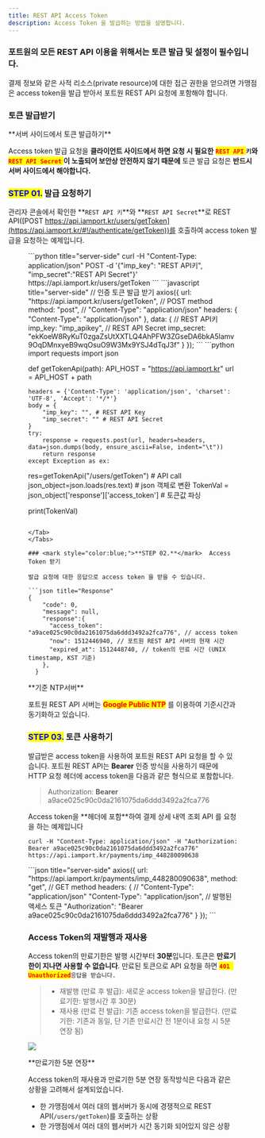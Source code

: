 ```yaml
---
title: REST API Access Token
description: Access Token 을 발급하는 방법을 설명합니다.
---
```




### 포트원의 모든 REST API 이용을 위해서는 토큰 발급 및 설정이 필수입니다.

결제 정보와 같은 사적 리소스(private resource)에 대한 접근 권한을 얻으려면 가맹점은 access token을 발급 받아서 포트원 REST API 요청에 포함해야 합니다.

### 토큰 발급받기 <a href="#undefined" id="undefined"></a>

<Hint style="danger">
**서버 사이드에서 토큰 발급하기**

Access token 발급 요청을 **클라이언트 사이드에서 하면 요청 시 필요한** <mark style="color:red;"> **`REST API`** </mark> **`키`와** <mark style="color:red;"> **`REST API Secret`** </mark> **이 노출되어 보안상 안전하지 않기 때문에** 토큰 발급 요청은 **반드시 서버 사이드에서 해야합니다.**

</Hint>

### <mark style="color:blue;">**STEP 01.**</mark>  발급 요청하기

관리자 콘솔에서 확인한 **`REST API 키`**와 **`REST API Secret`**로 REST API([POST https://api.iamport.kr/users/getToken](https://api.iamport.kr/#!/authenticate/getToken))를 호출하여 access token 발급을 요청하는 예제입니다.

<Figure src="/gitbook-assets/ko/image (213).png" caption="관리자 콘솔 REST API키 & REST API Secret" />

<Tabs>
<Tab title="curl">
```python title="server-side"
  curl -H "Content-Type: application/json" POST -d '{"imp_key": "REST API키", "imp_secret":"REST API Secret"}' https://api.iamport.kr/users/getToken
```


</Tab>

<Tab title="Node.js">
```javascript title="server-side"
// 인증 토큰 발급 받기
  axios({
    url: "https://api.iamport.kr/users/getToken",
    // POST method
    method: "post", 
    // "Content-Type": "application/json"
    headers: { "Content-Type": "application/json" }, 
    data: {
      // REST API키
      imp_key: "imp_apikey", 
      // REST API Secret
      imp_secret: "ekKoeW8RyKuT0zgaZsUtXXTLQ4AhPFW3ZGseDA6bkA5lamv9OqDMnxyeB9wqOsuO9W3Mx9YSJ4dTqJ3f" 
    }
  });
```


</Tab>

<Tab title="Python">
```python
import requests
import json

def getTokenApi(path):
    API_HOST = "https://api.iamport.kr"
    url = API_HOST + path

    headers = {'Content-Type': 'application/json', 'charset': 'UTF-8', 'Accept': '*/*'}
    body = {
        "imp_key": "", # REST API Key
        "imp_secret": "" # REST API Secret
    }
    try:
        response = requests.post(url, headers=headers, data=json.dumps(body, ensure_ascii=False, indent="\t"))
        return response
    except Exception as ex:

res=getTokenApi("/users/getToken")  # API call
json_object=json.loads(res.text)    # json 객체로 변환
TokenVal = json_object['response']['access_token'] # 토큰값 파싱

print(TokenVal)
```

</Tab>
</Tabs>

### <mark style="color:blue;">**STEP 02.**</mark>  Access Token 받기

발급 요청에 대한 응답으로 access token 을 받을 수 있습니다.

```json title="Response"
{
    "code": 0,
    "message": null,
    "response":{
      "access_token": "a9ace025c90c0da2161075da6ddd3492a2fca776", // access token
      "now": 1512446940, // 포트원 REST API 서버의 현재 시간
      "expired_at": 1512448740, // token의 만료 시간 (UNIX timestamp, KST 기준)
    },
  }
```


<Hint style="info">
**기준 NTP서버**

포트원 REST API 서버는 <mark style="color:red;">**Google Public NTP**</mark> 를 이용하여 기준시간과 동기화하고 있습니다.

</Hint>

### <mark style="color:blue;">**STEP 03.**</mark>  토큰 사용하기

발급받은 access token을 사용하여 포트원 REST API 요청을 할 수 있습니다. 포트원 REST API는 **Bearer** 인증 방식을 사용하기 때문에 HTTP 요청 헤더에 access token을 다음과 같은 형식으로 포함합니다.

> Authorization: **Bearer** a9ace025c90c0da2161075da6ddd3492a2fca776

<Tabs>
<Tab title="curl">
Access token을 **헤더에 포함**하여 결제 상세 내역 조회 API 를 요청을 하는 예제입니다

``` title="server-side"
curl -H "Content-Type: application/json" -H "Authorization: Bearer a9ace025c90c0da2161075da6ddd3492a2fca776" https://api.iamport.kr/payments/imp_448280090638
```


</Tab>

<Tab title="Node.js">
```json title="server-side"
axios({
    url: "https://api.iamport.kr/payments/imp_448280090638",
    method: "get", // GET method
    headers: {
      // "Content-Type": "application/json"
      "Content-Type": "application/json", 
      // 발행된 액세스 토큰
      "Authorization": "Bearer a9ace025c90c0da2161075da6ddd3492a2fca776" 
    }
  });
```


</Tab>
</Tabs>

### Access Token의 재발행과 재사용 <a href="#access-token" id="access-token"></a>

Access token의 만료기한은 발행 시간부터 **30분**입니다. 토큰은 **만료기한이 지나면 사용할 수 없습니다**. 만료된 토큰으로 API 요청을 하면 <mark style="color:red;">**`401 Unauthorized`**</mark>`응답을 받습니다.`

> - 재발행 (만료 후 발급): 새로운 access token을 발급한다. (만료기한: 발행시간 후 30분)
> - 재사용 (만료 전 발급): 기존 access token을 발급한다. (만료기한: 기존과 동일, 단 기존 만료시간 전 1분이내 요청 시 5분 연장 됨)

![](</gitbook-assets/ko/2.svg>)

<Hint style="info">
**만료기한 5분 연장**

Access token의 재사용과 만료기한 5분 연장 동작방식은 다음과 같은 상황을 고려해서 설계되었습니다.

- 한 가맹점에서 여러 대의 웹서버가 동시에 경쟁적으로 REST API(`/users/getToken`)를 호출하는 상황
- 한 가맹점에서 여러 대의 웹서버가 시간 동기화 되어있지 않은 상황

</Hint>
